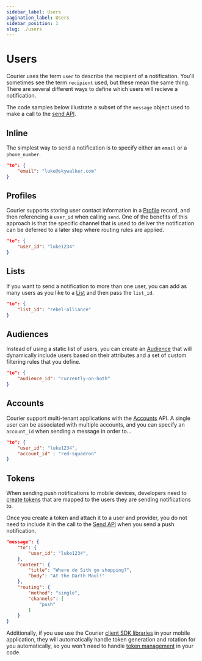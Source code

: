 ```yaml
---
sidebar_label: Users
pagination_label: Users
sidebar_position: 1
slug: ./users
---
```

# Users

Courier uses the term `user` to describe the recipient of a notification. You'll sometimes see the term `recipient` used, but these mean the same thing. There are several different ways to define which users will recieve a notification. 

The code samples below illustrate a subset of the `message` object used to make a call to the [send API](../../reference/send).

## Inline

The simplest way to send a notification is to specify either an `email` or a `phone_number`.

```json
"to": {
    "email": "luke@skywalker.com"
}
```

## Profiles

Courier supports storing user contact information in a [Profile](../../reference/profiles) record, and then referencing a `user_id` when calling `send`. One of the benefits of this approach is that the specific channel that is used to deliver the notification can be deferred to a later step where routing rules are applied. 

```json
"to": {
    "user_id": "luke1234"
}
```

## Lists

If you want to send a notification to more than one user, you can add as many users as you like to a [List](../../reference/lists) and then pass the `list_id`.

```json
"to": {
    "list_id": "rebel-alliance"
}
```

## Audiences

Instead of using a static list of users, you can create an [Audience](/reference/audiences) that will dynamically include users based on their attributes and a set of custom filtering rules that you define.

```json
"to": {
    "audience_id": "currently-on-hoth"
}
```

## Accounts

Courier support multi-tenant applications with the [Accounts](/reference/accounts) API. A single user can be associated with multiple accounts, and you can specify an `account_id` when sending a message in order to...


```json
"to": {
    "user_id": "luke1234",
    "account_id" : "red-squadron"
}
```

## Tokens

When sending push notifications to mobile devices, developers need to [create tokens](/reference/token-management) that are mapped to the users they are sending notifications to.

Once you create a token and attach it to a user and provider, you do not need to include it in the call to the [Send API](/reference/send) when you send a push notification.

```json
"message": {
    "to": {
        "user_id": "luke1234",
    },
    "content": {
        "title": "Where do Sith go shopping?",
        "body": "At the Darth Maul!"
    },
    "routing": {
        "method": "single",
        "channels": [
            "push"
        ]
    }
}
```

Additionally, if you use use the Courier [client SDK libraries](/sdk-libraries/) in your mobile application, they will automatically handle token generation and rotation for you automatically, so you won't need to handle [token management](/reference/token-management) in your code.
